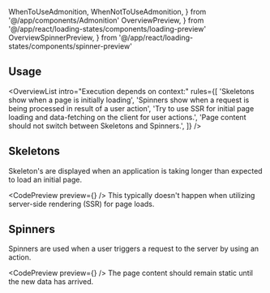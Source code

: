 ---
---

  WhenToUseAdmonition,
  WhenNotToUseAdmonition,
} from '@/app/components/Admonition'
  OverviewPreview,
} from '@/app/react/loading-states/components/loading-preview'
  OverviewSpinnerPreview,
} from '@/app/react/loading-states/components/spinner-preview'

## Usage

<OverviewList intro="Execution depends on context:" rules={[
  'Skeletons show when a page is initially loading',
  'Spinners show when a request is being processed in result of a user action',
  'Try to use SSR for initial page loading and data-fetching on the client for user actions.',
  'Page content should not switch between Skeletons and Spinners.',
]} />

## Skeletons

Skeleton's are displayed when an application is taking longer than expected to load an initial page.

<CodePreview preview={<OverviewPreview />} />
This typically doesn't happen when utilizing server-side rendering (SSR) for page loads.

<WhenToUseAdmonition description="When a user navigates to a new page and app is still pending requests from client after the browser has finished loading." />

<WhenNotToUseAdmonition description="Do not use Skeletons as responses to actions. Instead use a Spinner." />

<DripDivider />

## Spinners

Spinners are used when a user triggers a request to the server by using an action.

<CodePreview preview={<OverviewSpinnerPreview />} />
The page content should remain static until the new data has arrived.

<WhenToUseAdmonition description="When a user action triggers a request to the server." />

<WhenNotToUseAdmonition description="Do not use Spinners as responses to page loads. Instead use a Skeleton." />
